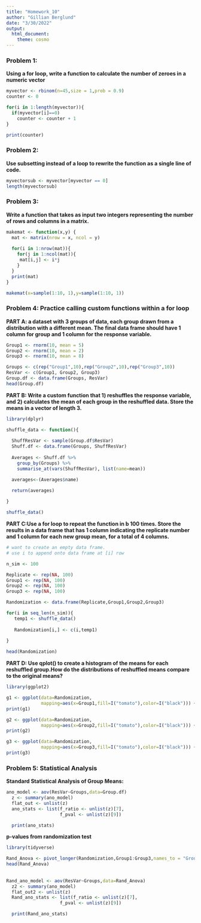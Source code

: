 ```yaml
---
title: "Homework_10"
author: "Gillian Berglund"
date: "3/30/2022"
output: 
  html_document: 
    theme: cosmo
---
```

### Problem 1:
**Using a for loop, write a function to calculate the number of zeroes in a numeric vector**

```r
myvector <- rbinom(n=45,size = 1,prob = 0.9)
counter <- 0

for(i in 1:length(myvector)){
  if(myvector[i]==0)
    counter <- counter + 1
}

print(counter)
```

### Problem 2: 
**Use subsetting instead of a loop to rewrite the function as a single line of code.**

```r
myvectorsub <- myvector[myvector == 0]
length(myvectorsub)
```

### Problem 3:
**Write a function that takes as input two integers representing the number of rows and columns in a matrix.**

```r

makemat <- function(x,y) {
  mat <- matrix(nrow = x, ncol = y)
  
  for(i in 1:nrow(mat)){
    for(j in 1:ncol(mat)){
     mat[i,j] <- i*j
    }
  }
  print(mat)
}

makemat(x=sample(1:10, 1),y=sample(1:10, 1))
```

### Problem 4: Practice calling custom functions within a for loop
**PART A: a dataset with 3 groups of data, each group drawn from a distribution with a different mean. The final data frame should have 1 column for group and 1 column for the response variable.**

```r
Group1 <- rnorm(10, mean = 5)
Group2 <- rnorm(10, mean = 2)
Group3 <- rnorm(10, mean = 8)

Groups <- c(rep("Group1",10),rep("Group2",10),rep("Group3",10))
ResVar <- c(Group1, Group2, Group3)
Group.df <- data.frame(Groups, ResVar) 
head(Group.df)

```

**PART B: Write a custom function that 1) reshuffles the response variable, and 2) calculates the mean of each group in the reshuffled data. Store the means in a vector of length 3.**

```r
library(dplyr)

shuffle_data <- function(){
  
  ShuffResVar <- sample(Group.df$ResVar)
  Shuff.df <- data.frame(Groups, ShuffResVar)
  
  Averages <- Shuff.df %>%
    group_by(Groups) %>%
    summarise_at(vars(ShuffResVar), list(name=mean))

  averages<-(Averages$name)
  
  return(averages)

}

shuffle_data()


```

**PART C:Use a for loop to repeat the function in b 100 times. Store the results in a data frame that has 1 column indicating the replicate number and 1 column for each new group mean, for a total of 4 columns.**

```r
# want to create an empty data frame. 
# use i to append onto data frame at [i] row 

n_sim <- 100

Replicate <- rep(NA, 100)
Group1 <- rep(NA, 100)
Group2 <- rep(NA, 100)
Group3 <- rep(NA, 100)

Randomization <- data.frame(Replicate,Group1,Group2,Group3)

for(i in seq_len(n_sim)){
   temp1 <- shuffle_data()
   
   Randomization[i,] <- c(i,temp1)
  
}

head(Randomization)

```

**PART D: Use qplot() to create a histogram of the means for each reshuffled group.How do the distributions of reshuffled means compare to the original means?**

```r
library(ggplot2)

g1 <- ggplot(data=Randomization,
             mapping=aes(x=Group1,fill=I("tomato"),color=I("black"))) + geom_histogram()
print(g1)

g2 <- ggplot(data=Randomization,
             mapping=aes(x=Group2,fill=I("tomato"),color=I("black"))) + geom_histogram()
print(g2)

g3 <- ggplot(data=Randomization,
             mapping=aes(x=Group3,fill=I("tomato"),color=I("black"))) + geom_histogram()
print(g3)

```

### Problem 5: Statistical Analysis 
**Standard Statistical Analysis of Group Means:**
```r
ano_model <- aov(ResVar~Groups,data=Group.df)
  z <- summary(ano_model)
  flat_out <- unlist(z)
  ano_stats <- list(f_ratio <- unlist(z)[7],
                    f_pval <- unlist(z)[9])

  print(ano_stats)

```
**p-values from randomization test** 

```r
library(tidyverse)

Rand_Anova <- pivot_longer(Randomization,Group1:Group3,names_to = "Groups", values_to = "ResVar")
head(Rand_Anova)
  
  
Rand_ano_model <- aov(ResVar~Groups,data=Rand_Anova)
  z2 <- summary(ano_model)
  flat_out2 <- unlist(z)
  Rand_ano_stats <- list(f_ratio <- unlist(z)[7],
                    f_pval <- unlist(z)[9])

  print(Rand_ano_stats)

```